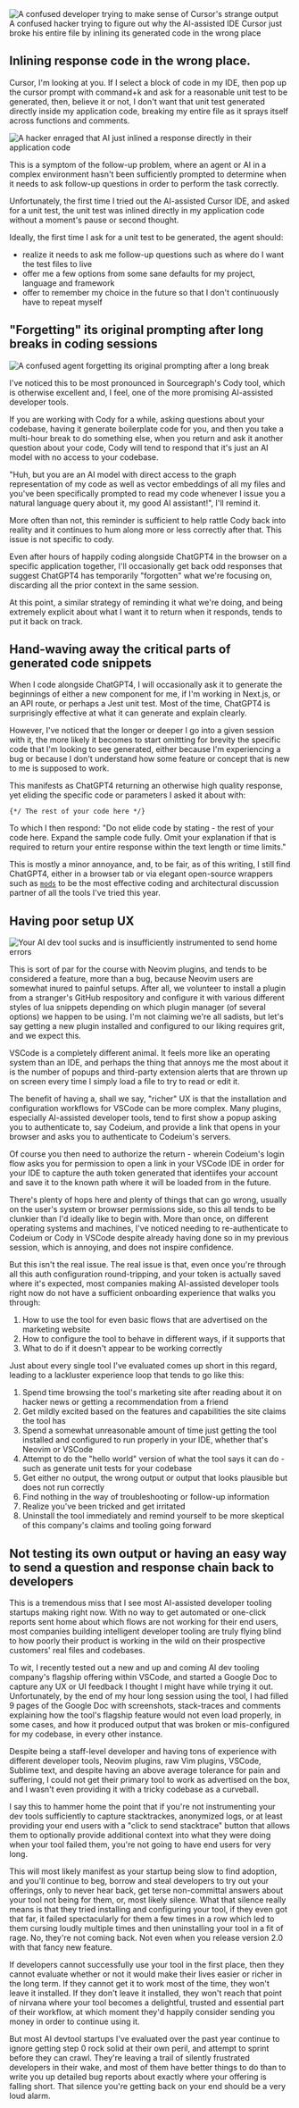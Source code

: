 




<Image src={hackerConfused} alt="A confused developer trying to make sense of Cursor's strange output" />
<figcaption>A confused hacker trying to figure out why the AI-assisted IDE Cursor just broke his entire file by inlining its generated code in the wrong place</figcaption>

## Inlining response code in the wrong place. 

Cursor, I'm looking at you. If I select a block of code in my IDE, then pop up the cursor prompt with command+k and ask for a reasonable unit test to be generated, then, 
believe it or not, I don't want that unit test generated directly inside my application code, breaking my entire file as it sprays itself across functions and comments. 

<Image src={hackerEnragedAtInlinedCodeResponse} alt="A hacker enraged that AI just inlined a response directly in their application code" />

This is a symptom of the follow-up problem, where an agent or AI in a complex environment hasn't been sufficiently prompted to determine when it needs to ask follow-up 
questions in order to perform the task correctly. 

<ConsultingCTA />

Unfortunately, the first time I tried out the AI-assisted Cursor IDE, and asked for a unit test, the unit test was inlined directly in my application code without a moment's
pause or second thought. 

Ideally, the first time I ask for a unit test to be generated, the agent should: 
* realize it needs to ask me follow-up questions such as where do I want the test files to live
* offer me a few options from some sane defaults for my project, language and framework
* offer to remember my choice in the future so that I don't continuously have to repeat myself

## "Forgetting" its original prompting after long breaks in coding sessions 

<Image src={agentForgettingPrompting} alt="A confused agent forgetting its original prompting after a long break" />

I've noticed this to be most pronounced in Sourcegraph's Cody tool, which is otherwise excellent and, I feel, one of the more promising AI-assisted developer tools. 

If you are working with Cody for a while, asking questions about your codebase, having it generate boilerplate code for you, and then you take a multi-hour break to do something else, 
when you return and ask it another question about your code, Cody will tend to respond that it's just an AI model with no access to your codebase. 

"Huh, but you are an AI model with direct access to the graph representation of my code as well as vector embeddings of all my files and you've been specifically prompted to read 
my code whenever I issue you a natural language query about it, my good AI assistant!", I'll remind it. 

More often than not, this reminder is sufficient to help rattle Cody back into reality and it continues to hum along more or less correctly after that. This issue is not specific to 
cody. 

Even after hours of happily coding alongside ChatGPT4 in the browser on a specific application together, I'll occasionally get back odd responses that suggest ChatGPT4 has 
temporarily "forgotten" what we're focusing on, discarding all the prior context in the same session. 

At this point, a similar strategy of reminding it what we're doing, and being extremely explicit about what I want it to return when it responds, tends to put it back on track. 

## Hand-waving away the critical parts of generated code snippets

When I code alongside ChatGPT4, I will occasionally ask it to generate the beginnings of either a new component for me, if I'm working in Next.js, or an API route, or perhaps a Jest 
unit test. Most of the time, ChatGPT4 is surprisingly effective at what it can generate and explain clearly. 

However, I've noticed that the longer or deeper I go into a given session with it, the more likely it becomes to start omittting for brevity the specific code that I'm looking to see generated, 
either because I'm experiencing a bug or because I don't understand how some feature or concept that is new to me is supposed to work. 

This manifests as ChatGPT4 returning an otherwise high quality response, yet eliding the specific code or parameters I asked it about with: 

```
{*/ The rest of your code here */}
```

To which I then respond: "Do not elide code by stating - the rest of your code here. Expand the sample code fully. Omit your explanation if that is required to return your entire response within
the text length or time limits."

This is mostly a minor annoyance, and, to be fair, as of this writing, I still find ChatGPT4, either in a browser tab or via elegant open-source wrappers such as [`mods`](https://github.com/charmbracelet/mods)
to be the most effective coding and architectural discussion partner of all the tools I've tried this year. 

## Having poor setup UX

<Image src={yourAIDevToolSucks} alt="Your AI dev tool sucks and is insufficiently instrumented to send home errors" />

This is sort of par for the course with Neovim plugins, and tends to be considered a feature, more than a bug, because Neovim users are somewhat inured to painful setups. After all, we 
volunteer to install a plugin from a stranger's GitHub respository and configure it with various different styles of lua snippets depending on which plugin manager (of several options) we 
happen to be using. I'm not claiming we're all sadists, but let's say getting a new plugin installed and configured to our liking requires grit, and we expect this. 

VSCode is a completely different animal. It feels more like an operating system than an IDE, and perhaps the thing that annoys me the most about it is the number of popups and third-party 
extension alerts that are thrown up on screen every time I simply load a file to try to read or edit it. 

The benefit of having a, shall we say, "richer" UX is that the installation and configuration workflows for VSCode can be more complex. Many plugins, especially AI-assisted developer tools, 
tend to first show a popup asking you to authenticate to, say Codeium, and provide a link that opens in your browser and asks you to authenticate to Codeium's servers. 

Of course you then need to authorize the return - wherein Codeium's login flow asks you for permission to open a link in your VSCode IDE in order for your IDE to capture the auth token generated that identiifes your account 
and save it to the known path where it will be loaded from in the future. 

There's plenty of hops here and plenty of things that can go wrong, usually on the user's system or browser permissions side, so this all tends to be clunkier than I'd ideally like to begin with. More 
than once, on different operating systems and machines, I've noticed needing to re-authenticate to Codeium or Cody in VSCode despite already having done so in my previous session, which is annoying, and 
does not inspire confidence. 

But this isn't the real issue. The real issue is that, even once you're through all this auth configuration round-tripping, and your token is actually saved where it's expected, most companies making 
AI-assisted developer tools right now do not have a sufficient onboarding experience that walks you through: 
1. How to use the tool for even basic flows that are advertised on the marketing website
1. How to configure the tool to behave in different ways, if it supports that 
1. What to do if it doesn't appear to be working correctly 

Just about every single tool I've evaluated comes up short in this regard, leading to a lackluster experience loop that tends to go like this: 

1. Spend time browsing the tool's marketing site after reading about it on hacker news or getting a recommendation from a friend
1. Get mildly excited based on the features and capabilities the site claims the tool has 
1. Spend a somewhat unreasonable amount of time just getting the tool installed and configured to run properly in your IDE, whether that's Neovim or VSCode
1. Attempt to do the "hello world" version of what the tool says it can do - such as generate unit tests for your codebase 
1. Get either no output, the wrong output or output that looks plausible but does not run correctly 
1. Find nothing in the way of troubleshooting or follow-up information
1. Realize you've been tricked and get irritated
1. Uninstall the tool immediately and remind yourself to be more skeptical of this company's claims and tooling going forward

## Not testing its own output or having an easy way to send a question and response chain back to developers

This is a tremendous miss that I see most AI-assisted developer tooling startups making right now. With no way to get automated or one-click reports sent home about which flows are not working for their end users, 
most companies building intelligent developer tooling are truly flying blind to how poorly their product is working in the wild on their prospective customers' real files and codebases. 

To wit, I recently tested out a new and up and coming AI dev tooling company's flagship offering within VSCode, and started a Google Doc to capture any UX or UI feedback I thought I might have while trying it out. 
Unfortunately, by the end of my hour long session using the tool, I had filled 9 pages of the Google Doc with screenshots, stack-traces and comments explaining how the tool's flagship feature would not even load properly, 
in some cases, and how it produced output that was broken or mis-configured for my codebase, in every other instance. 

<ConsultingCTA />

Despite being a staff-level developer and having tons of experience with different developer tools, Neovim plugins, raw Vim plugins, VSCode, Sublime text, and despite having an above average tolerance for pain and suffering, 
I could not get their primary tool to work as advertised on the box, and I wasn't even providing it with a tricky codebase as a curveball. 

I say this to hammer home the point that if you're not instrumenting your dev tools sufficiently to capture stacktrackes, anonymized logs, or at least providing your end users with a "click to send stacktrace" button that 
allows them to optionally provide additional context into what they were doing when your tool failed them, you're not going to have end users for very long. 

This will most likely manifest as your startup being slow to find adoption, and you'll continue to beg, borrow and steal developers to try out your offerings, only to never hear back, get terse non-committal answers about your 
tool not being for them, or, most likely silence. What that silence really means is that they tried installing and configuring your tool, if they even got that far, it failed spectacularly for them a few times in a row which led 
to them cursing loudly multiple times and then uninstalling your tool in a fit of rage. No, they're not coming back. Not even when you release version 2.0 with that fancy new feature. 

If developers cannot successfully use your tool in the first place, then they cannot evaluate whether or not it would make their lives easier or richer in the long term. If they cannot get it to work most of the time, they won't 
leave it installed. If they don't leave it installed, they won't reach that point of nirvana where your tool becomes a delightful, trusted and essential part of their workflow, at which moment they'd happily consider sending you
money in order to continue using it. 

But most AI devtool startups I've evaluated over the past year continue to ignore getting step 0 rock solid at their own peril, and attempt to sprint before they can crawl. They're leaving a trail of silently frustrated developers 
in their wake, and most of them have better things to do than to write you up detailed bug reports about exactly where your offering is falling short. That silence you're getting back on your end should be a very loud alarm. 
